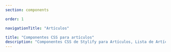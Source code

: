 ```yaml
---
section: components

order: 1

navigationTitle: "Artículos"

title: "Componentes CSS para artículos"
description: "Componentes CSS de Stylify para Artículos, Lista de Artículos Paginación de Artículos y etc. Componentes CSS preparados para tu próximo proyecto web. Copy&Paste, sin framework CSS"
---
```


<InteractivePreview
	class="margin-bottom:48px"
	min-height="400"
	title="Lista de artículos - tipo 1"
	htmlSnippet="components/article-list1"
/>

<InteractivePreview
	class="margin-bottom:48px"
	min-height="400"
	title="Lista de artículos - tipo 2"
	htmlSnippet="components/article-list2"
/>

<InteractivePreview
	class="margin-bottom:48px"
	min-height="400"
	title="Lista de artículos - tipo 3"
	htmlSnippet="components/article-list3"
/>

<InteractivePreview
	class="margin-bottom:48px"
	min-height="400"
	title="Lista de artículos - detalle"
	withoutComponents
	htmlSnippet="components/article-detail"
/>
